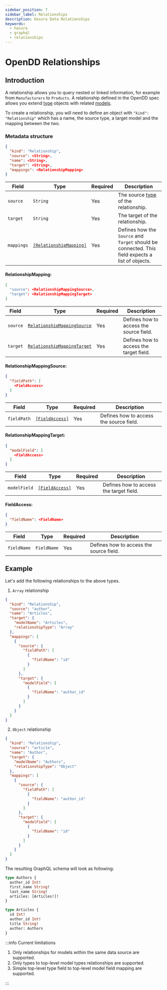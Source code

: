```yaml
---
sidebar_position: 7
sidebar_label: Relationships
description: Hasura Data Relationships
keywords:
  - hasura
  - graphql
  - relationships
---
```


# OpenDD Relationships

## Introduction

A relationship allows you to query nested or linked information, for example from `Manufacturers` to `Products`. A
relationship defined in the OpenDD spec allows you extend [type](./types.mdx) objects with related
[models](./models.mdx).

To create a relationship, you will need to define an object with `"kind": "Relationship"` which has a name, the source
type, a target model and the mapping between the two.

### Metadata structure

```json
{
  "kind": "Relationship",
  "source": <String>,
  "name": <String>,
  "target": <String>,
  "mappings": <RelationshipMapping>
}
```

| Field      | Type                                            | Required | Description                                                                                      |
| ---------- | ----------------------------------------------- | -------- | ------------------------------------------------------------------------------------------------ |
| `source`   | `String`                                        | Yes      | The source [type](./types.mdx) of the relationship.                                              |
| `target`   | `String`                                        | Yes      | The target of the relationship.                                                                  |
| `mappings` | [`[RelationshipMapping]`](#relationshipmapping) | Yes      | Defines how the `Source` and `Target` should be connected. This field expects a list of objects. |

#### RelationshipMapping:

```json
[
  "source": <RelationshipMappingSource>,
  "target": <RelationshipMappingTarget>
]
```

| Field    | Type                                                      | Required | Description                             |
| -------- | --------------------------------------------------------- | -------- | --------------------------------------- |
| `source` | [`RelationshipMappingSource`](#relationshipmappingsource) | Yes      | Defines how to access the source field. |
| `target` | [`RelationshipMappingTarget`](#relationshipmappingtarget) | Yes      | Defines how to access the target field. |

#### RelationshipMappingSource:

```json
{
  "fieldPath": [
    <FieldAccess>
  ]
}
```

| Field       | Type                            | Required | Description                             |
| ----------- | ------------------------------- | -------- | --------------------------------------- |
| `fieldPath` | [`[FieldAccess]`](#fieldaccess) | Yes      | Defines how to access the source field. |

#### RelationshipMappingTarget:

```json
{
  "modelField": [
    <FieldAccess>
  ]
}
```

| Field        | Type                            | Required | Description                             |
| ------------ | ------------------------------- | -------- | --------------------------------------- |
| `modelField` | [`[FieldAccess]`](#fieldaccess) | Yes      | Defines how to access the target field. |

#### FieldAccess:

```json
{
  "fieldName": <FieldName>
}
```

| Field       | Type        | Required | Description                             |
| ----------- | ----------- | -------- | --------------------------------------- |
| `fieldName` | `FieldName` | Yes      | Defines how to access the source field. |

## Example

Let's add the following relationships to the above types.

1. `Array` relationship

```json
{
  "kind": "Relationship",
  "source": "author",
  "name": "Articles",
  "target": {
    "modelName": "Articles",
    "relationshipType": "Array"
  },
  "mappings": [
    {
      "source": {
        "fieldPath": [
          {
            "fieldName": "id"
          }
        ]
      },
      "target": {
        "modelField": [
          {
            "fieldName": "author_id"
          }
        ]
      }
    }
  ]
}
```

2. `Object` relationship

```json
{
  "kind": "Relationship",
  "source": "article",
  "name": "Author",
  "target": {
    "modelName": "Authors",
    "relationshipType": "Object"
  },
  "mappings": [
    {
      "source": {
        "fieldPath": [
          {
            "fieldName": "author_id"
          }
        ]
      },
      "target": {
        "modelField": [
          {
            "fieldName": "id"
          }
        ]
      }
    }
  ]
}
```

The resulting GraphQL schema will look as following:

```graphql
type Authors {
  author_id Int!
  first_name String!
  last_name String!
  articles: [Articles!]!
}

type Articles {
  id Int!
  author_id Int!
  title String!
  author: Authors
}
```

:::info Current limitations

1. Only relationships for models within the same data source are supported.
2. Only types to top-level model types relationships are supported.
3. Simple top-level type field to top-level model field mapping are supported.

:::
